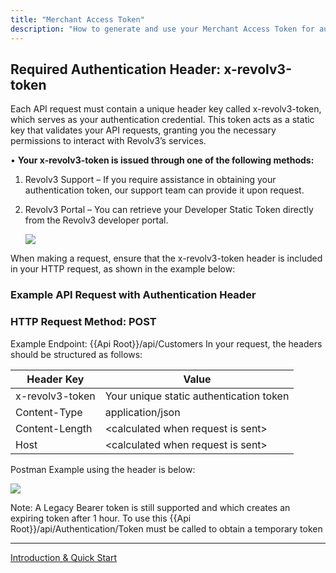 ```yaml
---
title: "Merchant Access Token"
description: "How to generate and use your Merchant Access Token for authenticating with the Revolv3 API. Includes security best practices."
---
```


## Required Authentication Header: x-revolv3-token

Each API request must contain a unique header key called x-revolv3-token, which serves as your authentication credential. This token acts as a static key that validates your API requests, granting you the necessary permissions to interact with Revolv3’s services.

• **Your x-revolv3-token is issued through one of the following methods:**

1. Revolv3 Support – If you require assistance in obtaining your authentication token, our support team can provide it upon request.

2. Revolv3 Portal – You can retrieve your Developer Static Token directly from the Revolv3 developer portal.

   ![](\images\docs\52eebb00fee2aff9b1c152eff33dafee98f6ea57993bc8f3e5cdafbc4dc7b04a-image.png)

When making a request, ensure that the x-revolv3-token header is included in your HTTP request, as shown in the example below:

### Example API Request with Authentication Header

### HTTP Request Method: POST

Example Endpoint: \{\{Api Root}}/api/Customers In your request, the headers should be structured as follows:

| Header Key      | Value                                   |
| --------------- | --------------------------------------- |
| x-revolv3-token | Your unique static authentication token |
| Content-Type    | application/json                        |
| Content-Length  | \<calculated when request is sent>      |
| Host            | \<calculated when request is sent>      |

Postman Example using the header is below:

![](\images\docs\232efa8-image.png)

Note: A Legacy Bearer token is still supported and which creates an expiring token after 1 hour. To use this \{\{Api Root}}/api/Authentication/Token must be called to obtain a temporary token

***

[Introduction & Quick Start](/docs/getting-started)
